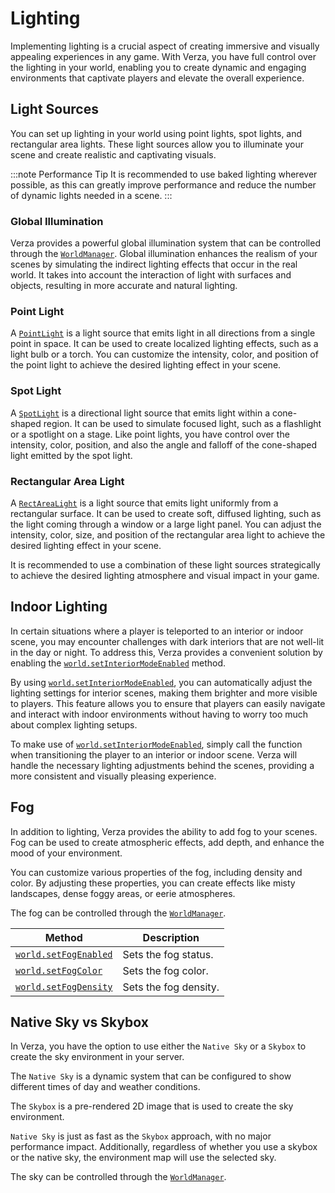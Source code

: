 # Lighting

Implementing lighting is a crucial aspect of creating immersive and visually appealing experiences in any game. With Verza, you have full control over the lighting in your world, enabling you to create dynamic and engaging environments that captivate players and elevate the overall experience.

## Light Sources

You can set up lighting in your world using point lights, spot lights, and rectangular area lights. These light sources allow you to illuminate your scene and create realistic and captivating visuals.

:::note Performance Tip
It is recommended to use baked lighting wherever possible, as this can greatly improve performance and reduce the number of dynamic lights needed in a scene.
:::

### Global Illumination

Verza provides a powerful global illumination system that can be controlled through the [`WorldManager`](/sdk/types/WorldManager). Global illumination enhances the realism of your scenes by simulating the indirect lighting effects that occur in the real world. It takes into account the interaction of light with surfaces and objects, resulting in more accurate and natural lighting.

### Point Light

A [`PointLight`](/sdk/react/components/objects/PointLight) is a light source that emits light in all directions from a single point in space. It can be used to create localized lighting effects, such as a light bulb or a torch. You can customize the intensity, color, and position of the point light to achieve the desired lighting effect in your scene.

### Spot Light

A [`SpotLight`](/sdk/react/components/objects/SpotLight) is a directional light source that emits light within a cone-shaped region. It can be used to simulate focused light, such as a flashlight or a spotlight on a stage. Like point lights, you have control over the intensity, color, position, and also the angle and falloff of the cone-shaped light emitted by the spot light.

### Rectangular Area Light

A [`RectAreaLight`](/sdk/react/components/objects/RectAreaLight) is a light source that emits light uniformly from a rectangular surface. It can be used to create soft, diffused lighting, such as the light coming through a window or a large light panel. You can adjust the intensity, color, size, and position of the rectangular area light to achieve the desired lighting effect in your scene.

It is recommended to use a combination of these light sources strategically to achieve the desired lighting atmosphere and visual impact in your game.

## Indoor Lighting

In certain situations where a player is teleported to an interior or indoor scene, you may encounter challenges with dark interiors that are not well-lit in the day or night. To address this, Verza provides a convenient solution by enabling the [`world.setInteriorModeEnabled`](/sdk/managers/world/setInteriorModeEnabled) method.

By using [`world.setInteriorModeEnabled`](/sdk/managers/world/setInteriorModeEnabled), you can automatically adjust the lighting settings for interior scenes, making them brighter and more visible to players. This feature allows you to ensure that players can easily navigate and interact with indoor environments without having to worry too much about complex lighting setups.

To make use of [`world.setInteriorModeEnabled`](/sdk/managers/world/setInteriorModeEnabled), simply call the function when transitioning the player to an interior or indoor scene. Verza will handle the necessary lighting adjustments behind the scenes, providing a more consistent and visually pleasing experience.

## Fog

In addition to lighting, Verza provides the ability to add fog to your scenes. Fog can be used to create atmospheric effects, add depth, and enhance the mood of your environment.

You can customize various properties of the fog, including density and color. By adjusting these properties, you can create effects like misty landscapes, dense foggy areas, or eerie atmospheres.

The fog can be controlled through the [`WorldManager`](/sdk/types/WorldManager).

| Method                                                     | Description           |
| ---------------------------------------------------------- | --------------------- |
| [`world.setFogEnabled`](/sdk/managers/world/setFogEnabled) | Sets the fog status.  |
| [`world.setFogColor`](/sdk/managers/world/setFogColor)     | Sets the fog color.   |
| [`world.setFogDensity`](/sdk/managers/world/setFogDensity) | Sets the fog density. |

## Native Sky vs Skybox

In Verza, you have the option to use either the `Native Sky` or a `Skybox` to create the sky environment in your server.

The `Native Sky` is a dynamic system that can be configured to show different times of day and weather conditions.

The `Skybox` is a pre-rendered 2D image that is used to create the sky environment.

`Native Sky` is just as fast as the `Skybox` approach, with no major performance impact. Additionally, regardless of whether you use a skybox or the native sky, the environment map will use the selected sky.

The sky can be controlled through the [`WorldManager`](/sdk/types/WorldManager).
